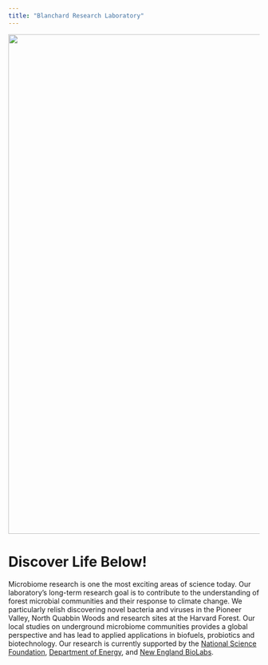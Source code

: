 ```yaml
---
title: "Blanchard Research Laboratory"
---
```


![](images/Alex.png){width="1000"}

# Discover Life Below!

Microbiome research is one the most exciting areas of science today. Our laboratory's long-term research goal is to contribute to the understanding of forest microbial communities and their response to climate change. We particularly relish discovering novel bacteria and viruses in the Pioneer Valley, North Quabbin Woods and research sites at the Harvard Forest. Our local studies on underground microbiome communities provides a global perspective and has lead to applied applications in biofuels, probiotics and biotechnology. Our research is currently supported by the [National Science Foundation](http://www.nsf.gov/), [Department of Energy](http://energy.gov/), and [New England BioLabs](https://www.neb.com/research).
